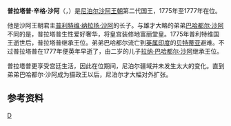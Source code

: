 {{Infobox royalty
| image          =Pratap Singh Shah.jpg
| name           = 普拉塔·辛格·沙阿
| title          = [[尼泊尔君主列表|尼泊尔国王]]
| predecessor    = [[普利特维·纳拉扬·沙阿|普利特维·纳拉扬·沙阿]]
| successor      = [[拉纳·巴哈都尔·沙阿|拉纳·巴哈都尔·沙阿]]
| royal house    = [[沙阿王朝|沙阿王朝]]
| father         = [[普利特维·纳拉扬·沙阿|普利特维·纳拉扬·沙阿]]
| spouse = Rajendra Rajya Laxmi Devi<br/>Maiju Rani Maneshvari Devi<br>Rani Bhitryani Devi 
| birth_date     = 1751年4月16日
| death_date     = {{death date and age|1777|11|17|1751|4|16}}
| house-type =Dynasty
|reign = 1775年1月11日-1777年11月17日({{age in years and days|1775|1|11|1777|11|17|age=no}})
| birth_place =[[尼泊尔|尼泊尔]][[廓尔喀_(甘达基专区)|廓尔喀]]
| death_place = [[尼泊尔|尼泊尔]][[加德满都|加德满都]]
|coronation = 1775年1月12日<ref>{{Cite web |url=http://www.royalark.net/Nepal/nepal6.htm |title=Royal Ark |access-date=2015-04-27 |archive-date=2021-12-09 |archive-url=https://web.archive.org/web/20211209215744/http://www.royalark.net/Nepal/nepal6.htm }}</ref> 
|mother = Narendra Rajya Laxmi Devi
|religion = [[印度教|印度教]] 
}}
'''普拉塔普·辛格·沙阿'''（{{lang-ne|प्रतापसिंह शाह}}，{{bd|1751年|4月16日|1777年|11月17日|catIdx=P}}）是[[尼泊尔|尼泊尔]][[沙阿王朝|沙阿王朝]]第二代国王，1775年至1777年在位。

他是沙阿王朝君主[[普利特维·纳拉扬·沙阿|普利特维·纳拉扬·沙阿]]的长子。与雄才大略的弟弟[[巴哈都尔·沙阿|巴哈都尔·沙阿]]不同的是，普拉塔普生性爱好奢华，将皇宫装修地富丽堂皇。1775年普利特维国王逝世后，普拉塔普继承王位。弟弟巴哈都尔流亡到[[英属印度|英属印度]]的[[贝特蒂亚|贝特蒂亚]]避难。不过普拉塔普在1777年便英年早逝了，由二岁的儿子[[拉纳·巴哈都尔·沙阿|拉纳·巴哈都尔·沙阿]]继承王位。

普拉塔普更享受宫廷生活，因此在位期间，尼泊尔疆域并未发生太大的变化。直到弟弟巴哈都尔·沙阿成为摄政王以后，尼泊尔才大幅对外扩张。

==参考资料==
{{reflist}}

{{start box}}
{{s-hou|尼泊爾沙阿王朝|1751年|4月16日|1777年|11月17日}}
{{s-before|[[普利特维·纳拉扬·沙阿|普利特维·纳拉扬·沙阿]]}}
{{s-title|[[尼泊爾國王|尼泊爾國王]]|1775年—1777年}}
{{s-after|[[拉納·巴哈都爾·沙阿|拉納·巴哈都爾·沙阿]]}}
{{end box}}

{{尼泊爾國家元首}}
[[Category:尼泊爾君主|D]]